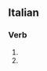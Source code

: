 ==Italian==

===Verb===
{{it-pp|concertat}}

# {{past participle of|[[concertare#Italian|concertare]]|lang=Italian}}
# {{past participle of|[[concertarsi#Italian|concertarsi]]|lang=Italian}}